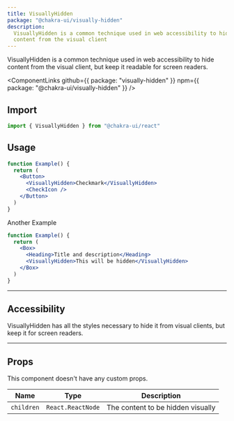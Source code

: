 ```yaml
---
title: VisuallyHidden
package: "@chakra-ui/visually-hidden"
description:
  VisuallyHidden is a common technique used in web accessibility to hide
  content from the visual client
---
```


VisuallyHidden is a common technique used in web accessibility to hide content
from the visual client, but keep it readable for screen readers.

<ComponentLinks
  github={{ package: "visually-hidden" }}
  npm={{ package: "@chakra-ui/visually-hidden" }}
/>

<carbon-ad></carbon-ad>

## Import

```js
import { VisuallyHidden } from "@chakra-ui/react"
```

## Usage

```jsx
function Example() {
  return (
    <Button>
      <VisuallyHidden>Checkmark</VisuallyHidden>
      <CheckIcon />
    </Button>
  )
}
```

Another Example

```jsx
function Example() {
  return (
    <Box>
      <Heading>Title and description</Heading>
      <VisuallyHidden>This will be hidden</VisuallyHidden>
    </Box>
  )
}
```

---

## Accessibility

VisuallyHidden has all the styles necessary to hide it from visual clients, but
keep it for screen readers.

---

## Props

This component doesn't have any custom props.

| Name       | Type              | Description                       |
| ---------- | ----------------- | --------------------------------- |
| `children` | `React.ReactNode` | The content to be hidden visually |
